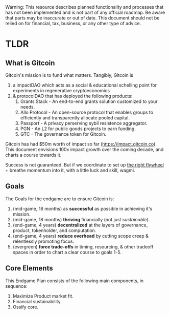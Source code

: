
<Callout type="warning">
  Warning: This resource describes planned functionality and processes that has
  not been implemented and is not part of any official roadmap. Be aware that parts may be inaccurate or out of
  date.  This document should not be relied on for financial, tax, business, or any other type of advice.
</Callout>

# TLDR

## What is Gitcoin

Gitcoin's mission is to fund what matters.  Tangibly, Gitcoin is 

1. a impactDAO which acts as a social & educational schelling point for experiments in regenerative cryptoeconomics 
2. & protocolDAO that has deployed the following products:
    1. Grants Stack - An end-to-end grants solution customized to your needs.
    2. Allo Protocol -  An open-source protocol that enables groups to efficiently and transparently allocate pooled capital.
    3. Passport - A privacy perserving sybil resistence aggregator.
    4. PGN - An L2 for public goods projects to earn funding.
    5. GTC - The governance token for Gitcoin.


Gitcoin has had $50m worth of impact so far (https://impact.gitcoin.co).  This document envisions 100x impact growth over the coming decade, and charts a course towards it.

Success is not guaranteed.  But if we coordinate to set up [the right flywheel](/endgame_plan/stateofgitcoin/wearehere#network-effects) + breathe momentum into it, with a little luck and skill, wagmi.

## Goals 

The Goals for the endgame are to ensure Gitcoin is:

1. (mid-game, 18 months) as **successful** as possible in achieving it's mission.
2. (mid-game, 18 months) **thriving** financially (not just *sustainable*).
3. (end-game, 4 years) **decentralized** at the layers of governance, product, tokenholder, and computation.
4. (end-game, 4 years) **reduce overhead** by cutting scope creep & relentlessly promoting focus.
5. (evergreen) **force trade-offs** in timing, resourcing, & other tradeoff spaces in order to chart a clear course to goals 1-5.

## Core Elements

This Endgame Plan consists of the following main components, in sequence:
1. Maximize Product market fit.
2. Financial sustainability.
3. Ossify core.

